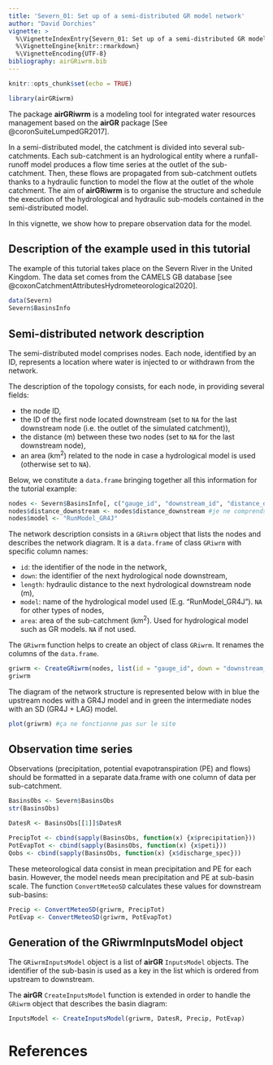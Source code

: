 ```yaml
---
title: 'Severn_01: Set up of a semi-distributed GR model network'
author: "David Dorchies"
vignette: >
  %\VignetteIndexEntry{Severn_01: Set up of a semi-distributed GR model network}
  %\VignetteEngine{knitr::rmarkdown}
  %\VignetteEncoding{UTF-8}
bibliography: airGRiwrm.bib
---
```


```r
knitr::opts_chunk$set(echo = TRUE)
```

```r
library(airGRiwrm)
```

The package **airGRiwrm** is a modeling tool for integrated water resources management based on the **airGR** package [See @coronSuiteLumpedGR2017].

In a semi-distributed model, the catchment is divided into several sub-catchments. Each sub-catchment is an hydrological entity where a runfall-runoff model produces a flow time series at the outlet of the sub-catchment. Then, these flows are propagated from sub-catchment outlets thanks to a hydraulic function to model the flow at the outlet of the whole catchment. The aim of **airGRiwrm** is to organise the structure and schedule the execution of the hydrological and hydraulic sub-models contained in the semi-distributed model.

In this vignette, we show how to prepare observation data for the model.

## Description of the example used in this tutorial

The example of this tutorial takes place on the Severn River in the United Kingdom. The data set comes from the CAMELS GB database [see @coxonCatchmentAttributesHydrometeorological2020].

```r
data(Severn)
Severn$BasinsInfo
```

## Semi-distributed network description

The semi-distributed model comprises nodes. Each node, identified by an ID, represents a location where water is injected to or withdrawn from the network.

The description of the topology consists, for each node, in providing several fields: 

- the node ID, 
- the ID of the first node located downstream (set to `NA` for the last downstream node (i.e. the outlet of the simulated catchment)),
- the distance (m) between these two nodes (set to `NA` for the last downstream node),
- an area (km<sup>2</sup>) related to the node in case a hydrological model is used (otherwise set to `NA`).

Below, we constitute a `data.frame` bringing together all this information for the tutorial example:

```r
nodes <- Severn$BasinsInfo[, c("gauge_id", "downstream_id", "distance_downstream", "area")]
nodes$distance_downstream <- nodes$distance_downstream #je ne comprends pas cette ligne, elle semble inutile
nodes$model <- "RunModel_GR4J"
```

The network description consists in a `GRiwrm` object that lists the nodes and describes the network diagram. It is a `data.frame` of class `GRiwrm` with specific column names:

- `id`: the identifier of the node in the network,
- `down`: the identifier of the next hydrological node downstream,
- `length`: hydraulic distance to the next hydrological downstream node (m),
- `model`: name of the hydrological model used (E.g. "RunModel_GR4J"). `NA` for other types of nodes,
- `area`: area of the sub-catchment (km<sup>2</sup>). Used for hydrological model such as GR models. `NA` if not used.


The `GRiwrm` function helps to create an object of class `GRiwrm`. It renames the columns of the `data.frame`.

```r
griwrm <- CreateGRiwrm(nodes, list(id = "gauge_id", down = "downstream_id", length = "distance_downstream"))
griwrm
```

The diagram of the network structure is represented below with in blue the upstream nodes with a GR4J model and in green the intermediate nodes with an SD (GR4J + LAG) model.

```r
plot(griwrm) #ça ne fonctionne pas sur le site
```



## Observation time series

Observations (precipitation, potential evapotranspiration (PE) and flows) should be formatted in a separate data.frame with one column of data per sub-catchment.

```r
BasinsObs <- Severn$BasinsObs
str(BasinsObs)
```


```r

DatesR <- BasinsObs[[1]]$DatesR

PrecipTot <- cbind(sapply(BasinsObs, function(x) {x$precipitation}))
PotEvapTot <- cbind(sapply(BasinsObs, function(x) {x$peti}))
Qobs <- cbind(sapply(BasinsObs, function(x) {x$discharge_spec}))
```

These meteorological data consist in mean precipitation and PE for each basin. However, the model needs mean precipitation and PE at sub-basin scale. The function `ConvertMeteoSD` calculates these values for downstream sub-basins:

```r
Precip <- ConvertMeteoSD(griwrm, PrecipTot)
PotEvap <- ConvertMeteoSD(griwrm, PotEvapTot)
```


## Generation of the GRiwrmInputsModel object

The `GRiwrmInputsModel` object is a list of **airGR** `InputsModel` objects. The identifier of the sub-basin is used as a key in the list which is ordered from upstream to downstream.

The **airGR** `CreateInputsModel` function is extended in order to handle the `GRiwrm` object that describes the basin diagram:


```r
InputsModel <- CreateInputsModel(griwrm, DatesR, Precip, PotEvap)
```

# References
